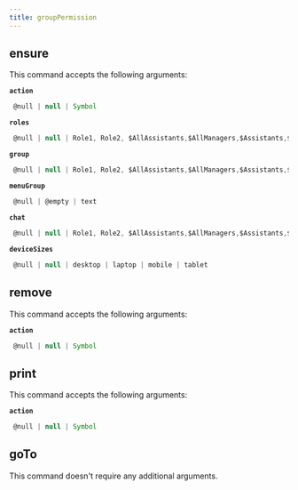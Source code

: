 ```yaml
---
title: groupPermission
---
```


## ensure

This command accepts the following arguments:

**`action`**
```js filename="type"
 @null | null | Symbol
```
**`roles`**
```js filename="type"
 @null | null | Role1, Role2, $AllAssistants,$AllManagers,$Assistants,$GrandManager,$Manager,$Public,$Self...
```
**`group`**
```js filename="type"
 @null | null | Role1, Role2, $AllAssistants,$AllManagers,$Assistants,$GrandManager,$Manager,$Public,$Self...
```
**`menuGroup`**
```js filename="type"
 @null | @empty | text
```
**`chat`**
```js filename="type"
 @null | null | Role1, Role2, $AllAssistants,$AllManagers,$Assistants,$GrandManager,$Manager,$Public,$Self...
```
**`deviceSizes`**
```js filename="type"
 @null | null | desktop | laptop | mobile | tablet
```

## remove

This command accepts the following arguments:

**`action`**
```js filename="type"
 @null | null | Symbol
```

## print

This command accepts the following arguments:

**`action`**
```js filename="type"
 @null | null | Symbol
```

## goTo


This command doesn't require any additional arguments.

